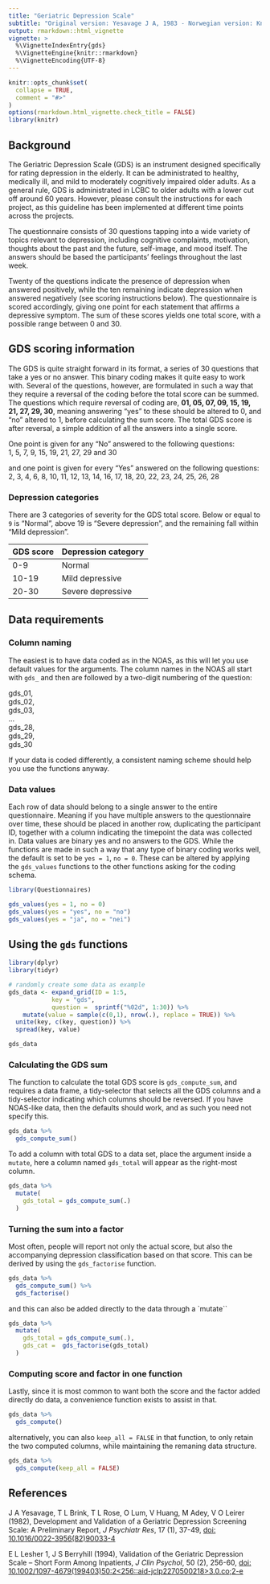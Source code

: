 ```yaml
---
title: "Geriatric Depression Scale"
subtitle: "Original version: Yesavage J A, 1983 - Norwegian version: Knut Engedal"
output: rmarkdown::html_vignette
vignette: >
  %\VignetteIndexEntry{gds}
  %\VignetteEngine{knitr::rmarkdown}
  %\VignetteEncoding{UTF-8}
---
```


```r
knitr::opts_chunk$set(
  collapse = TRUE,
  comment = "#>"
)
options(rmarkdown.html_vignette.check_title = FALSE)
library(knitr)
```


## Background

The Geriatric Depression Scale (GDS) is an instrument designed specifically for rating depression in the elderly. 
It can be administrated to healthy, medically ill, and mild to moderately cognitively impaired older adults. 
As a general rule, GDS is administrated in LCBC to older adults with a lower cut off around 60 years. 
However, please consult the instructions for each project, as this guideline has been implemented at different time points across the projects. 

The questionnaire consists of 30 questions tapping into a wide variety of topics relevant to depression, including cognitive complaints, motivation, thoughts about the past and the future, self-image, and mood itself. 
The answers should be based the participants' feelings throughout the last week. 

Twenty of the questions indicate the presence of depression when answered positively, while the ten remaining indicate depression when answered negatively (see scoring instructions below). 
The questionnaire is scored accordingly, giving one point for each statement that affirms a depressive symptom. 
The sum of these scores yields one total score, with a possible range between 0 and 30.


## GDS scoring information
The GDS is quite straight forward in its format, a series of 30 questions that take a yes or no answer. 
This binary coding makes it quite easy to work with.
Several of the questions, however, are formulated in such a way that they require a reversal of the coding before the total score can be summed.
The questions which require reversal of coding are, **01, 05, 07, 09, 15, 19, 21, 27, 29, 30**, meaning answering "yes" to these should be altered to 0, and "no" altered to 1, before calculating the sum score.
The total GDS score is after reversal, a simple addition of all the answers into a single score.

One point is given for any “No” answered to the following questions:  
1, 5, 7, 9, 15, 19, 21, 27, 29 and 30

and one point is given for every “Yes” answered on the following questions:  
2, 3, 4, 6, 8, 10, 11, 12, 13, 14, 16, 17, 18, 20, 22, 23, 24, 25, 26, 28  

### Depression categories
There are 3 categories of severity for the GDS total score.
Below or equal to `9` is "Normal", above 19 is "Severe depression", and the remaining fall within "Mild depression". 

|GDS score|Depression category|
|---|---|
|0-9|Normal|
|10-19|Mild depressive|
|20-30|Severe depressive|	      

## Data requirements
### Column naming
The easiest is to have data coded as in the NOAS, as this will let you use default values for the arguments. 
The column names in the NOAS all start with `gds_` and then are followed by a two-digit numbering of the question: 

gds_01,  
gds_02,   
gds_03,   
...  
gds_28,  
gds_29,   
gds_30  

If your data is coded differently, a consistent naming scheme should help you use the functions anyway.

### Data values
Each row of data should belong to a single answer to the entire questionnaire.
Meaning if you have multiple answers to the questionnaire over time, these should be placed in another row, duplicating the participant ID, together with a column indicating the timepoint the data was collected in.
Data values are binary yes and no answers to the GDS. 
While the functions are made in such a way that any type of binary coding works well, the default is set to be `yes = 1`, `no = 0`.
These can be altered by applying the `gds_values` functions to the other functions asking for the coding schema.

```r
library(Questionnaires)

gds_values(yes = 1, no = 0)
gds_values(yes = "yes", no = "no")
gds_values(yes = "ja", no = "nei")
```


## Using the `gds` functions

```r
library(dplyr)
library(tidyr)

# randomly create some data as example
gds_data <- expand_grid(ID = 1:5, 
            key = "gds", 
            question =  sprintf("%02d", 1:30)) %>% 
    mutate(value = sample(c(0,1), nrow(.), replace = TRUE)) %>% 
  unite(key, c(key, question)) %>% 
  spread(key, value)

gds_data
```

### Calculating the GDS sum
The function to calculate the total GDS score is `gds_compute_sum`, and requires a data frame, a tidy-selector that selects all the GDS columns and a tidy-selector indicating which columns should be reversed.
If you have NOAS-like data, then the defaults should work, and as such you need not specify this.

```r
gds_data %>% 
  gds_compute_sum()
```

To add a column with total GDS to a data set, place the argument inside a `mutate`, here a column named `gds_total` will appear as the right-most column.

```r
gds_data %>% 
  mutate(
    gds_total = gds_compute_sum(.)
  )
```

### Turning the sum into a factor
Most often, people will report not only the actual score, but also the accompanying depression classification based on that score.
This can be derived by using the `gds_factorise` function.


```r
gds_data %>% 
  gds_compute_sum() %>% 
  gds_factorise()
```

and this can also be added directly to the data through a `mutate``

```r
gds_data %>% 
  mutate(
    gds_total = gds_compute_sum(.),
    gds_cat =  gds_factorise(gds_total)
  )
```

### Computing score and factor in one function
Lastly, since it is most common to want both the score and the factor added directly do data, a convenience function exists to assist in that.

```r
gds_data %>% 
  gds_compute()
```

alternatively, you can also `keep_all = FALSE` in that function, to only retain the two computed columns, while maintaining the remaning data structure.

```r
gds_data %>% 
  gds_compute(keep_all = FALSE)
```



## References

J A Yesavage, T L Brink, T L Rose, O Lum, V Huang, M Adey, V O Leirer (1982), Development and Validation of a Geriatric Depression Screening Scale: A Preliminary Report, _J Psychiatr Res_, 17 (1), 37-49, [doi: 10.1016/0022-3956(82)90033-4](https://www.sciencedirect.com/science/article/abs/pii/0022395682900334?via%3Dihub)

E L Lesher 1, J S Berryhill (1994), Validation of the Geriatric Depression Scale -- Short Form Among Inpatients, _J Clin Psychol_, 50 (2), 256-60,
[doi: 10.1002/1097-4679(199403)50:2<256::aid-jclp2270500218>3.0.co;2-e](https://doi.org/10.1002/1097-4679(199403)50:2%3C256::aid-jclp2270500218%3E3.0.co;2-e)
